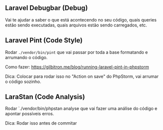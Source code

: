 ## Laravel Debugbar (Debug)

Vai te ajudar a saber o que está acontecendo no seu código, quais queries estão sendo executadas, quais arquivos estão sendo carregados, etc.

## Laravel Pint (Code Style)

Rodar `./vendor/bin/pint` que vai passar por toda a base formatando e arrumando o código.

Como fazer: https://gilbitron.me/blog/running-laravel-pint-in-phpstorm

Dica: Colocar para rodar isso no "Action on save" do PhpStorm, vai arrumar o código sozinho.

## LaraStan (Code Analysis)

Rodar `./vendor/bin/phpstan analyse que vai fazer uma análise do código e apontar possíveis erros.

Dica: Rodar isso antes de commitar
